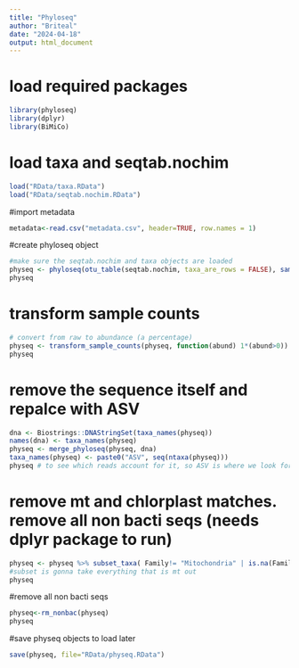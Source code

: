 ```yaml
---
title: "Phyloseq"
author: "Briteal"
date: "2024-04-18"
output: html_document
---
```


# load required packages
```r
library(phyloseq)
library(dplyr)
library(BiMiCo)
```

# load taxa and seqtab.nochim
```r
load("RData/taxa.RData")
load("RData/seqtab.nochim.RData")
```

#import metadata 
```r
metadata<-read.csv("metadata.csv", header=TRUE, row.names = 1)
```

#create phyloseq object
```r
#make sure the seqtab.nochim and taxa objects are loaded
physeq <- phyloseq(otu_table(seqtab.nochim, taxa_are_rows = FALSE), sample_data(metadata), tax_table(taxa))
physeq
```

# transform sample counts
```r
# convert from raw to abundance (a percentage)
physeq <- transform_sample_counts(physeq, function(abund) 1*(abund>0))
physeq
```

# remove the sequence itself and repalce with ASV
```r
dna <- Biostrings::DNAStringSet(taxa_names(physeq))
names(dna) <- taxa_names(physeq)
physeq <- merge_phyloseq(physeq, dna)
taxa_names(physeq) <- paste0("ASV", seq(ntaxa(physeq)))
physeq # to see which reads account for it, so ASV is where we look for seqs
```

# remove mt and chlorplast matches. remove all non bacti seqs (needs dplyr package to run)
```r
physeq <- physeq %>% subset_taxa( Family!= "Mitochondria" | is.na(Family) & Order!="Chloroplast" | is.na(Order) )
#subset is gonna take everything that is mt out
physeq
```

#remove all non bacti seqs
```r
physeq<-rm_nonbac(physeq)
physeq
```

#save physeq objects to load later
```r
save(physeq, file="RData/physeq.RData")
```